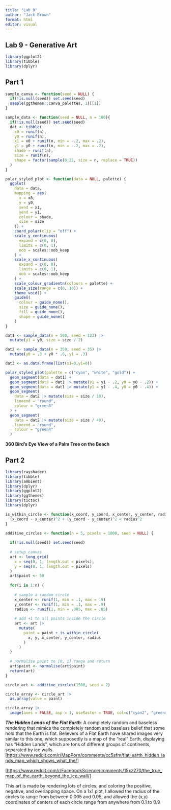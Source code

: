 ```yaml
---
title: "Lab 9"
author: "Jack Brown"
format: html
editor: visual
---
```


## Lab 9 - Generative Art

```r
library(ggplot2)
library(tibble)
library(dplyr)
```

## Part 1

```r
sample_canva <- function(seed = NULL) {
  if(!is.null(seed)) set.seed(seed)
  sample(ggthemes::canva_palettes, 1)[[1]]
}
```

```r
sample_data <- function(seed = NULL, n = 100){
  if(!is.null(seed)) set.seed(seed)
  dat <- tibble(
    x0 = runif(n),
    y0 = runif(n),
    x1 = x0 + runif(n, min = -.2, max = .2),
    y1 = y0 + runif(n, min = -.2, max = .2),
    shade = runif(n), 
    size = runif(n),
    shape = factor(sample(0:22, size = n, replace = TRUE))
  )
}
```

```r
polar_styled_plot <- function(data = NULL, palette) {
  ggplot(
    data = data,
    mapping = aes(
      x = x0,
      y = y0,
      xend = x1,
      yend = y1,
      colour = shade,
      size = size
    )) + 
    coord_polar(clip = "off") +
    scale_y_continuous(
      expand = c(0, 0),
      limits = c(0, 1), 
      oob = scales::oob_keep
    ) +
    scale_x_continuous(
      expand = c(0, 0), 
      limits = c(0, 1), 
      oob = scales::oob_keep
    ) + 
    scale_colour_gradientn(colours = palette) + 
    scale_size(range = c(0, 10)) + 
    theme_void() + 
    guides(
      colour = guide_none(),
      size = guide_none(),
      fill = guide_none(),
      shape = guide_none()
    )
}
```

```r
dat1 <- sample_data(n = 500, seed = 123) |>
  mutate(y1 = y0, size = size / 2)

dat2 <- sample_data(n = 350, seed = 35) |>  
  mutate(y0 = .3 + y0 * .6, y1 = .3)

dat3 <- as.data.frame(list(x1=0,y1=0))

polar_styled_plot(palette = c("cyan", "white", "gold")) + 
  geom_segment(data = dat1) + 
  geom_segment(data = dat1 |> mutate(y1 = y1 - .2, y0 = y0 - .2)) +
  geom_segment(data = dat1 |> mutate(y1 = y1 - .4, y0 = y0 - .4)) + 
  geom_segment(
    data = dat2 |> mutate(size = size / 10), 
    lineend = "round", 
    colour = "green3"
  ) +
  geom_segment(
    data = dat2 |> mutate(size = size / 40), 
    lineend = "round", 
    colour = "green4"
  )
```

**360 Bird's Eye View of a Palm Tree on the Beach**

## Part 2

```r
library(rayshader)
library(tibble)
library(ambient)
library(dplyr)
library(ggplot2)
library(ggthemes)
library(tictoc)
library(dplyr)
```

```r
is_within_circle <- function(x_coord, y_coord, x_center, y_center, radius) {
  (x_coord - x_center)^2 + (y_coord - y_center)^2 < radius^2
}
```

```r
additive_circles <- function(n = 5, pixels = 1000, seed = NULL) {
  
  if(!is.null(seed)) set.seed(seed)
  
  # setup canvas
  art <- long_grid(
    x = seq(0, 1, length.out = pixels),
    y = seq(0, 1, length.out = pixels)
  )
  art$paint <- 50
  
  for(i in 1:n) {
    
    # sample a random circle
    x_center <- runif(1, min = .1, max = .9)
    y_center <- runif(1, min = .1, max = .9)
    radius <- runif(1, min = .005, max = .05)
    
    # add +1 to all points inside the circle
    art <- art |>
      mutate(
        paint = paint + is_within_circle(
          x, y, x_center, y_center, radius
        )
      )
  }
  
  # normalise paint to [0, 1] range and return
  art$paint <- normalise(art$paint)
  return(art)
}
```

```r
circle_art <- additive_circles(1500, seed = 2)

circle_array <- circle_art |>
  as.array(value = paint) 

circle_array |> 
  image(axes = FALSE, asp = 1, useRaster = TRUE, col=c("cyan2", "green4", "brown"))
```

***The Hidden Lands of the Flat Earth***: A completely random and baseless rendering that mimics the completely random and baseless belief that some hold that the Earth is flat. Believers of a Flat Earth have shared images very similar to this one, which supposedly is a map of the "real" Earth, displaying has "Hidden Lands", which are tons of different groups of continents, separated by ice walls. \[<https://www.reddit.com/r/MapPorn/comments/cc5sfm/flat_earth_hidden_lands_map_which_shows_what_the/>\]

\[<https://www.reddit.com/r/FacebookScience/comments/15xz270/the_true_map_of_the_earth_beyond_the_ice_wall/>\]

This art is made by rendering lots of circles, and coloring the positive, negative, and overlapping space. On a 1x1 plot, I allowed the radius of the circles to range from between 0.005 and 0.05, and allowed the (x,y) coordinates of centers of each circle range from anywhere from 0.1 to 0.9
